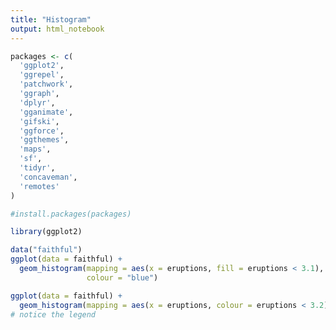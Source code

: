 ```yaml
---
title: "Histogram"
output: html_notebook
---
```


```r
packages <- c(
  'ggplot2',
  'ggrepel',
  'patchwork',
  'ggraph',
  'dplyr',
  'gganimate',
  'gifski',
  'ggforce',
  'ggthemes',
  'maps',
  'sf',
  'tidyr',
  'concaveman',
  'remotes'
)

#install.packages(packages)

library(ggplot2)
```

```r
data("faithful")
ggplot(data = faithful) +
  geom_histogram(mapping = aes(x = eruptions, fill = eruptions < 3.1),
                 colour = "blue")
```
```r
ggplot(data = faithful) +
  geom_histogram(mapping = aes(x = eruptions, colour = eruptions < 3.2))
# notice the legend
```

